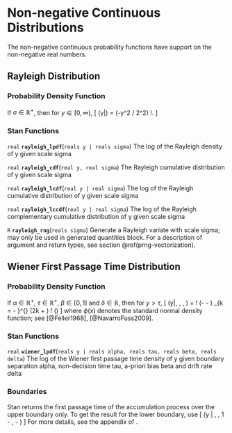 # Non-negative Continuous Distributions

The non-negative continuous probability functions have support on the
non-negative real numbers.

## Rayleigh Distribution

### Probability Density Function

If $\sigma \in \mathbb{R}^+$, then for $y \in [0,\infty)$, \[
\text{Rayleigh}(y|\sigma) = \frac{y}{\sigma^2} \exp(-y^2 / 2\sigma^2)
\!. \]

\pitem{y}{rayleigh}{sigma}

### Stan Functions

<!-- rayleigh -->
<!-- real; rayleigh_lpdf; (reals y | reals sigma); -->

`real` **`rayleigh_lpdf`**(`reals y | reals sigma`)
The log of the Rayleigh density of y given scale sigma

<!-- real; rayleigh_cdf; (real y, real sigma); -->

`real` **`rayleigh_cdf`**(`real y, real sigma`)
The Rayleigh cumulative distribution of y given scale sigma

<!-- real; rayleigh_lcdf; (real y | real sigma); -->

`real` **`rayleigh_lcdf`**(`real y | real sigma`)
The log of the Rayleigh cumulative distribution of y given scale sigma

<!-- real; rayleigh_lccdf; (real y | real sigma); -->

`real` **`rayleigh_lccdf`**(`real y | real sigma`)
The log of the Rayleigh complementary cumulative distribution of y
given scale sigma

<!-- rayleigh -->
<!-- R; rayleigh_rng; (reals sigma); -->

`R` **`rayleigh_rng`**(`reals sigma`)
Generate a Rayleigh variate with scale sigma; may only be used in
generated quantities block. For a description of argument and return
types, see section \@ref(prng-vectorization).

## Wiener First Passage Time Distribution

### Probability Density Function

If $\alpha \in \mathbb{R}^+$, $\tau \in \mathbb{R}^+$, $\beta \in [0,
1]$ and $\delta \in \mathbb{R}$, then for $y > \tau$, \[
\text{Wiener}(y|\alpha, \tau, \beta, \delta) =
\frac{\alpha^3}{(y-\tau)^{3/2}} \exp \! \left(- \delta \alpha \beta -
\frac{\delta^2(y-\tau)}{2}\right) \sum_{k = - \infty}^{\infty} (2k +
\beta) \phi \! \left(\frac{2k \alpha + \beta}{\sqrt{y - \tau}}\right)
\] where $\phi(x)$ denotes the standard normal density function;  see
[@Feller1968], [@NavarroFuss2009].

\pitem{y}{wiener}{alpha, tau, beta, delta}

### Stan Functions

<!-- wiener -->
<!-- real; wiener_lpdf; (reals y | reals alpha, reals tau, reals beta, reals delta); -->

`real` **`wiener_lpdf`**(`reals y | reals alpha, reals tau, reals beta, reals delta`)
The log of the Wiener first passage time density of y given boundary
separation alpha, non-decision time tau, a-priori bias beta and drift
rate delta

### Boundaries

Stan returns the first passage time of the accumulation process over
the upper boundary only. To get the result for the lower boundary, use
\[ \text{wiener}(y | \alpha, \tau, 1 - \beta, - \delta) \] For more
details, see the appendix of \citet{Vandekerckhove-Wabersich:2014}.

